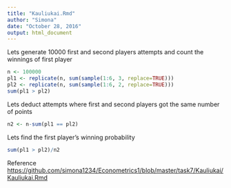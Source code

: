 ```yaml
---
title: "Kauliukai.Rmd"
author: "Simona"
date: "October 28, 2016"
output: html_document
---
```

Lets generate 10000 first and second players attempts and count the winnings of first player
```r
n <- 100000
pl1 <- replicate(n, sum(sample(1:6, 3, replace=TRUE)))
pl2 <- replicate(n, sum(sample(1:6, 2, replace=TRUE)))
sum(pl1 > pl2)
```
Lets deduct attempts where first and second players got the same number of points
```r
n2 <- n-sum(pl1 == pl2)
```
Lets find the first player's winning probability
```r
sum(pl1 > pl2)/n2
```
Reference <https://github.com/simona1234/Econometrics1/blob/master/task7/Kauliukai/Kauliukai.Rmd>